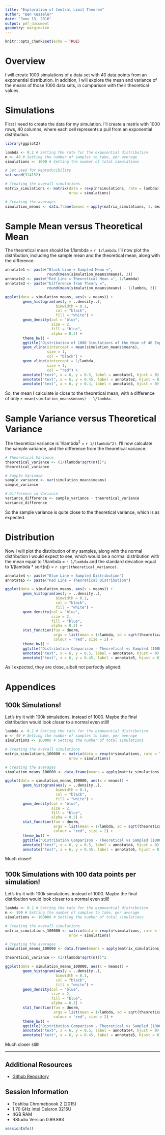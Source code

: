 ```yaml
---
title: "Exploration of Central Limit Theorem"
author: "Ben Kesseler"
date: "June 19, 2016"
output: pdf_document
geometry: margin=1cm
---
```


```r
knitr::opts_chunk$set(echo = TRUE)
```

# Overview

I will create 1000 simulations of a data set with 40 data points from an
exponential distribution. In addition, I will explore the mean and variance of
the means of those 1000 data sets, in comparison with their theoretical values.

# Simulations

First I need to create the data for my simulation. I'll create a matrix with
1000 rows, 40 columns, where each cell represents a pull from an exponential
distribution.

```r
library(ggplot2)
```

```r
lambda <- 0.2 # Setting the rate for the exponential distribution
n <- 40 # Setting the number of samples to take, per average
simulations <- 1000 # Setting the number of total simulations

# Set Seed for Reproducibility
set.seed(314152)

# Creating the overall simulations
matrix_simulations <- matrix(data = rexp(n*simulations, rate = lambda),
                             nrow = simulations)

# Creating the averages
simulation_means <- data.frame(means = apply(matrix_simulations, 1, mean))
```

# Sample Mean versus Theoretical Mean

The theoretical mean should be 1/lambda = `r 1/lambda`. I'll now plot the
distribution, including the sample mean and the theoretical mean, along with
the difference.

```r
annotate1 <- paste("Black Line = Sampled Mean =",
                   round(mean(simulation_means$means), 3))
annotate2 <- paste("Red Line = Theoretical Mean =", 1/lambda)
annotate3 <- paste("Difference from Theory =",
                   round(mean(simulation_means$means) - 1/lambda, 3))

ggplot(data = simulation_means, aes(x = means)) +
        geom_histogram(aes(y = ..density..),
                       binwidth = 0.1,
                       col = "black",
                       fill = "white") + 
        geom_density(col = "blue",
                     size = 2,
                     fill = "blue",
                     alpha = 0.3) + 
        theme_bw() + 
        ggtitle("Distribution of 1000 Simulations of the Mean of 40 Exponential Data Points") +
        geom_vline(xintercept = mean(simulation_means$means),
                   size = 1,
                   col = "black") +
        geom_vline(xintercept = 1/lambda,
                   size = 1,
                   col = "red") +
        annotate("text", x = 6, y = 0.5, label = annotate1, hjust = 0) +
        annotate("text", x = 6, y = 0.45, label = annotate2, hjust = 0) +
        annotate("text", x = 6, y = 0.4, label = annotate3, hjust = 0)
```

So, the mean I calculate is close to the theoretical mean, with a difference of
only `r mean(simulation_means$means) - 1/lambda`.

# Sample Variance versus Theoretical Variance

The theoretical variance is 1/lambda<sup>2</sup> = `r 1/(lambda^2)`. I'll now
calculate the sample variance, and the difference from the theoretical variance.

```r
# Theoretical Variance
theoretical_variance <- (1/(lambda*sqrt(n)))^2
theoretical_variance

# Sample Variance
sample_variance <- var(simulation_means$means)
sample_variance

# Difference in Variance
variance_difference <- sample_variance - theoretical_variance
variance_difference
```

So the sample variance is quite close to the theoretical variance, which is as
expected.

# Distribution

Now I will plot the distribution of my samples, along with the normal 
distribution I would expect to see, which would be a normal distribution with
the mean equal to 1/lambda = `r 1/lambda` and the standard deviation  equal to
1/(lambda * sqrt(n)) = `r sqrt(theoretical_variance)`.

```r
annotate4 <- paste("Blue Line = Sampled Distribution")
annotate5 <- paste("Red Line = Theoretical Distribution")

ggplot(data = simulation_means, aes(x = means)) +
        geom_histogram(aes(y = ..density..),
                       binwidth = 0.1,
                       col = "black",
                       fill = "white") + 
        geom_density(col = "blue",
                     size = 2,
                     fill = "blue",
                     alpha = 0.3) + 
        stat_function(fun = dnorm,
                      args = list(mean = 1/lambda, sd = sqrt(theoretical_variance)),
                      colour = "red", size = 2) +
        theme_bw() + 
        ggtitle("Distribution Comparison - Theoretical vs Sampled (1000 Simulations)") +
        annotate("text", x = 6, y = 0.5, label = annotate4, hjust = 0) +
        annotate("text", x = 6, y = 0.45, label = annotate5, hjust = 0)
```

As I expected, they are close, albeit not perfectly aligned.

\pagebreak

# Appendices

## 100k Simulations!

Let's try it with 100k simulations, instead of 1000. Maybe the final
distribution would look closer to a normal even still!

```r
lambda <- 0.2 # Setting the rate for the exponential distribution
n <- 40 # Setting the number of samples to take, per average
simulations <- 100000 # Setting the number of total simulations

# Creating the overall simulations
matrix_simulations_100000 <- matrix(data = rexp(n*simulations, rate = lambda),
                             nrow = simulations)

# Creating the averages
simulation_means_100000 <- data.frame(means = apply(matrix_simulations_100000, 1, mean))
```

```r
ggplot(data = simulation_means_100000, aes(x = means)) +
        geom_histogram(aes(y = ..density..),
                       binwidth = 0.1,
                       col = "black",
                       fill = "white") + 
        geom_density(col = "blue",
                     size = 2,
                     fill = "blue",
                     alpha = 0.3) + 
        stat_function(fun = dnorm,
                      args = list(mean = 1/lambda, sd = sqrt(theoretical_variance)),
                      colour = "red", size = 2) +
        theme_bw() + 
        ggtitle("Distribution Comparison - Theoretical vs Sampled (100000 Simulations)") +
        annotate("text", x = 6, y = 0.5, label = annotate4, hjust = 0) +
        annotate("text", x = 6, y = 0.45, label = annotate5, hjust = 0)
```

Much closer!

## 100k Simulations with 100 data points per simulation!

Let's try it with 100k simulations, instead of 1000. Maybe the final
distribution would look closer to a normal even still!

```r
lambda <- 0.2 # Setting the rate for the exponential distribution
n <- 100 # Setting the number of samples to take, per average
simulations <- 100000 # Setting the number of total simulations

# Creating the overall simulations
matrix_simulations_100000 <- matrix(data = rexp(n*simulations, rate = lambda),
                             nrow = simulations)

# Creating the averages
simulation_means_100000 <- data.frame(means = apply(matrix_simulations_100000, 1, mean))
```

```r
theoretical_variance <- (1/(lambda*sqrt(n)))^2

ggplot(data = simulation_means_100000, aes(x = means)) +
        geom_histogram(aes(y = ..density..),
                       binwidth = 0.1,
                       col = "black",
                       fill = "white") + 
        geom_density(col = "blue",
                     size = 2,
                     fill = "blue",
                     alpha = 0.3) + 
        stat_function(fun = dnorm,
                      args = list(mean = 1/lambda, sd = sqrt(theoretical_variance)),
                      colour = "red", size = 2) +
        theme_bw() + 
        ggtitle("Distribution Comparison - Theoretical vs Sampled (100000 Simulations, 100pts/Simulation)") +
        annotate("text", x = 6, y = 0.5, label = annotate4, hjust = 0) +
        annotate("text", x = 6, y = 0.45, label = annotate5, hjust = 0)
```

Much closer still!


***

## Additional Resources

* [Github Repository](https://github.com/bkkesseler/DSS6-Statistical-Inference-Week4)

## Session Information

- Toshiba Chromeboook 2 (2015)
- 1.70 GHz Intel Celeron 3215U
- 4GB RAM
- RStudio Version 0.99.893

```r
sessionInfo()
```